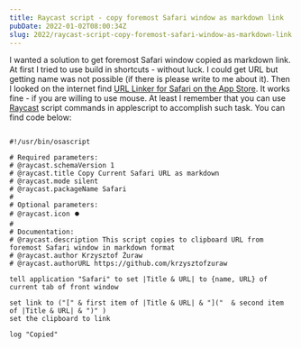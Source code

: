```yaml
---
title: Raycast script - copy foremost Safari window as markdown link
pubDate: 2022-01-02T08:00:34Z
slug: 2022/raycast-script-copy-foremost-safari-window-as-markdown-link
---
```


I wanted a solution to get foremost Safari window copied as markdown link. At first I tried to use build in shortcuts - without luck. I could get URL but getting name was not possible (if there is please write to me about it). Then I looked on the internet find [URL Linker for Safari on the App Store](https://apps.apple.com/th/app/markdown-linker-for-safari/id1289119450?mt=12). It works fine - if you are willing to use mouse. At least I remember that you can use [Raycast](https://www.raycast.com/) script commands in applescript to accomplish such task. You can find code below:

```applescript

#!/usr/bin/osascript

# Required parameters:
# @raycast.schemaVersion 1
# @raycast.title Copy Current Safari URL as markdown
# @raycast.mode silent
# @raycast.packageName Safari
#
# Optional parameters:
# @raycast.icon ⏺️
#
# Documentation:
# @raycast.description This script copies to clipboard URL from foremost Safari window in markdown format
# @raycast.author Krzysztof Żuraw
# @raycast.authorURL https://github.com/krzysztofzuraw

tell application "Safari" to set |Title & URL| to {name, URL} of current tab of front window

set link to ("[" & first item of |Title & URL| & "]("  & second item of |Title & URL| & ")" )
set the clipboard to link

log "Copied"
```
